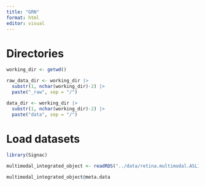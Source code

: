 ```yaml
---
title: "GRN"
format: html
editor: visual
---
```


# Directories 
```r
working_dir <- getwd()

raw_data_dir <- working_dir |>
  substr(1, nchar(working_dir)-2) |>
  paste("_raw", sep = "/")

data_dir <- working_dir |>
  substr(1, nchar(working_dir)-2) |>
  paste("data", sep = "/")

```

# Load datasets
```r
library(Signac)

multimodal_integrated_object <- readRDS("../data/retina.multimodal.ASL1.integrated.rds")

multimodal_integrated_object@meta.data
```